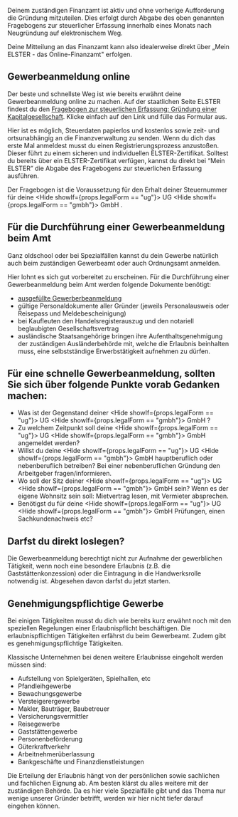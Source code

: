 
Deinem zuständigen Finanzamt ist aktiv und ohne vorherige Aufforderung die Gründung mitzuteilen. Dies erfolgt durch Abgabe des oben genannten Fragebogens zur steuerlicher Erfassung innerhalb eines Monats nach Neugründung auf elektronischem Weg.

Deine Mitteilung an das Finanzamt kann also idealerweise direkt über „Mein ELSTER - das Online-Finanzamt" erfolgen.

## Gewerbeanmeldung online

Der beste und schnellste Weg ist wie bereits erwähnt deine Gewerbeanmeldung online zu machen.
Auf der staatlichen Seite ELSTER findest du den [Fragebogen zur steuerlichen Erfassung: Gründung einer Kapitalgesellschaft](https://www.elster.de/eportal/formulare-leistungen/alleformulare/fsekapg). Klicke einfach auf den Link und fülle das Formular aus.

Hier ist es möglich, Steuerdaten papierlos und kostenlos sowie zeit- und ortsunabhängig an die Finanzverwaltung zu senden. Wenn du dich das erste Mal anmeldest musst du einen Registrierungsprozess anzustoßen. Dieser führt zu einem sicheren und individuellen ELSTER-Zertifikat. Solltest du bereits über ein ELSTER-Zertifikat verfügen, kannst du direkt bei “Mein ELSTER” die Abgabe des Fragebogens zur steuerlichen Erfassung ausführen.

Der Fragebogen ist die Voraussetzung für den Erhalt deiner Steuernummer für deine <Hide showIf={props.legalForm == "ug"}> UG </Hide><Hide showIf={props.legalForm == "gmbh"}> GmbH </Hide>.

## Für die Durchführung einer Gewerbeanmeldung beim Amt

Ganz oldschool oder bei Spezialfällen kannst du dein Gewerbe natürlich auch beim zuständigen Gewerbeamt oder auch Ordnungsamt anmelden.

Hier lohnt es sich gut vorbereitet zu erscheinen. Für die Durchführung einer Gewerbeanmeldung beim Amt werden folgende Dokumente benötigt:

- [ausgefüllte Gewerberbeanmeldung](https://venturecapitol.de/media/pdf/Gewerbeanmeldung.pdf)
- gültige Personaldokumente aller Gründer (jeweils Personalausweis oder Reisepass und Meldebescheinigung)
- bei Kaufleuten den Handelsregisterauszug und den notariell beglaubigten Gesellschaftsvertrag
- ausländische Staatsangehörige bringen ihre Aufenthaltsgenehmigung der zuständigen Ausländerbehörde mit, welche die Erlaubnis beinhalten muss, eine selbstständige Erwerbstätigkeit aufnehmen zu dürfen.

## Für eine schnelle Gewerbeanmeldung, sollten Sie sich über folgende Punkte vorab Gedanken machen:

- Was ist der Gegenstand deiner <Hide showIf={props.legalForm == "ug"}> UG </Hide><Hide showIf={props.legalForm == "gmbh"}> GmbH </Hide>?
- Zu welchem Zeitpunkt soll deine <Hide showIf={props.legalForm == "ug"}> UG </Hide><Hide showIf={props.legalForm == "gmbh"}> GmbH </Hide> angemeldet werden?
- Willst du deine <Hide showIf={props.legalForm == "ug"}> UG </Hide><Hide showIf={props.legalForm == "gmbh"}> GmbH </Hide> hauptberuflich oder nebenberuflich betreiben? Bei einer nebenberuflichen Gründung den Arbeitgeber fragen/informieren.
- Wo soll der Sitz deiner <Hide showIf={props.legalForm == "ug"}> UG </Hide><Hide showIf={props.legalForm == "gmbh"}> GmbH </Hide> sein? Wenn es der eigene Wohnsitz sein soll: Mietvertrag lesen, mit Vermieter absprechen.
- Benötigst du für deine <Hide showIf={props.legalForm == "ug"}> UG </Hide><Hide showIf={props.legalForm == "gmbh"}> GmbH </Hide> Prüfungen, einen Sachkundenachweis etc?

## Darfst du direkt loslegen?

Die Gewerbeanmeldung berechtigt nicht zur Aufnahme der gewerblichen Tätigkeit, wenn noch eine besondere Erlaubnis (z.B. die Gaststättenkonzession) oder die Eintragung in die Handwerksrolle notwendig ist. Abgesehen davon darfst du jetzt starten.

## Genehmigungspflichtige Gewerbe

Bei einigen Tätigkeiten musst du dich wie bereits kurz erwähnt noch mit den speziellen Regelungen einer Erlaubnispflicht beschäftigen. Die erlaubnispflichtigen Tätigkeiten erfährst du beim Gewerbeamt. Zudem gibt es genehmigungspflichtige Tätigkeiten.

Klassische Unternehmen bei denen weitere Erlaubnisse eingeholt werden müssen sind:

- Aufstellung von Spielgeräten, Spielhallen, etc
- Pfandleihgewerbe
- Bewachungsgewerbe
- Versteigerergewerbe
- Makler, Bauträger, Baubetreuer
- Versicherungsvermittler
- Reisegewerbe
- Gaststättengewerbe
- Personenbeförderung
- Güterkraftverkehr
- Arbeitnehmerüberlassung
- Bankgeschäfte und Finanzdienstleistungen

Die Erteilung der Erlaubnis hängt von der persönlichen sowie sachlichen und fachlichen Eignung ab.
Am besten klärst du alles weitere mit der zuständigen Behörde. Da es hier viele Spezialfälle gibt und das Thema nur wenige unserer Gründer betrifft, werden wir hier nicht tiefer darauf eingehen können.
